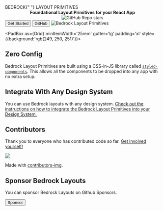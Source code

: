 
<Meta title="Bedrock Layout Primitives" />

<Stack gutter="xxl">
<Cover minHeight="40vh">
  <Split gutter="lg" switchAt="60rem">
    <Stack gutter='lg'>
      <Heading>
        BEDROCK{" "}
        <span style={{fontSize:'clamp(0.7rem, 10vw, 1.7rem)', lineHeight: "2rem", letterSpacing: "0.5ch" }}>
          LAYOUT PRIMITIVES
        </span>
      </Heading>
      <Center
        as="p"
        centerText
        style={{ fontSize: "clamp(0.7rem, 10vw, 1.5rem)" }}
      >
        <strong>Foundational Layout Primitives for your React App</strong>
      </Center>
      <Center as='a' href='https://github.com/Bedrock-Layouts/Bedrock/stargazers'>
        <img src='https://img.shields.io/github/stars/Bedrock-Layouts/Bedrock?style=social' alt='GitHub Repo stars'/>
      </Center>
      <Inline gutter="lg" justify="center">
        <Button primary as="a" href="/?path=/story/installation--page">
          Get Started
        </Button>
        <Button as="a" href="https://github.com/Bedrock-Layouts/Bedrock">
          GitHub
        </Button>
      </Inline>
    </Stack>
    <Frame>
      <img src={justLogo} alt="Bedrock Layout Primitives" />
    </Frame>

  </Split>
</Cover>

<PadBox as={Grid} minItemWidth='25rem' gutter='lg' padding='xl' style={{background:'rgb(249, 250, 251)'}}>
<div>

## Zero Config

Bedrock Layout Primitives are built using a CSS-in-JS library called [`styled-components`](https://styled-components.com/). This allows all the components to be dropped into any app with no extra setup.

</div>
<div>

## Integrate With Any Design System

You can use Bedrock layouts with any design system. [Check out the instructions on how to integrate the Bedrock Layout Primitives into your Design System.](/docs/spacing--page#integrating-with-your-design-system)

</div>
</PadBox>

<PadBox padding='xl'>

## Contributors

Thank you to everyone who has contributed code so far. [Get Involved yourself!](/docs/contributing--page)

<a href="https://github.com/Bedrock-Layouts/Bedrock/graphs/contributors">
  <img src="https://contrib.rocks/image?repo=Bedrock-Layouts/Bedrock" />
</a>

Made with [contributors-img](https://contrib.rocks).

## Sponsor Bedrock Layouts

You can sponsor Bedrock Layouts on Github Sponsors.

  <a href="https://github.com/sponsors/Bedrock-Layouts?o=sd&sc=t ">
    <Button
      style={{
        cursor: "pointer",
        maxWidth: "min-content",
      }}
    >
      Sponsor
    </Button>
  </a>
</PadBox>

</Stack>
